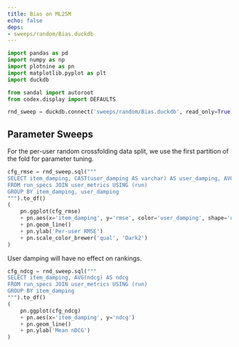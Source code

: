 ```yaml
---
title: Bias on ML25M
echo: false
deps:
- sweeps/random/Bias.duckdb
---
```


```python
import pandas as pd
import numpy as np
import plotnine as pn
import matplotlib.pyplot as plt
import duckdb
```

```python
from sandal import autoroot
from codex.display import DEFAULTS
```

```python
rnd_sweep = duckdb.connect('sweeps/random/Bias.duckdb', read_only=True)
```

## Parameter Sweeps

For the per-user random crossfolding data split, we use the first partition of
the fold for parameter tuning.

```python
cfg_rmse = rnd_sweep.sql("""
SELECT item_damping, CAST(user_damping AS varchar) AS user_damping, AVG(rmse) AS rmse
FROM run_specs JOIN user_metrics USING (run)
GROUP BY item_damping, user_damping
""").to_df()
(
    pn.ggplot(cfg_rmse)
    + pn.aes(x='item_damping', y='rmse', color='user_damping', shape='user_damping')
    + pn.geom_line()
    + pn.ylab('Per-user RMSE')
    + pn.scale_color_brewer('qual', 'Dark2')
)
```

User damping will have no effect on rankings.

```python
cfg_ndcg = rnd_sweep.sql("""
SELECT item_damping, AVG(ndcg) AS ndcg
FROM run_specs JOIN user_metrics USING (run)
GROUP BY item_damping
""").to_df()
(
    pn.ggplot(cfg_ndcg)
    + pn.aes(x='item_damping', y='ndcg')
    + pn.geom_line()
    + pn.ylab('Mean nDCG')
)
```
